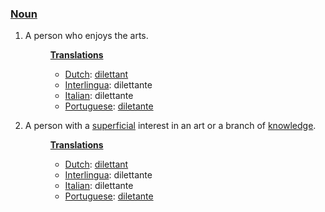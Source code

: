 ===[[Noun]]===
# A person who enjoys the arts.
#:'''[[Translation]]s'''
#:*[[Dutch]]: [[dilettant]]
#:*[[Interlingua]]: dilettante
#:*[[Italian]]: dilettante
#:*[[Portuguese]]: [[diletante]]
# A person with a [[superficial]] interest in an art or a branch of [[knowledge]].
#:'''[[Translation]]s'''
#:*[[Dutch]]: [[dilettant]]
#:*[[Interlingua]]: dilettante
#:*[[Italian]]: dilettante
#:*[[Portuguese]]: [[diletante]]
